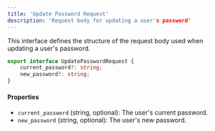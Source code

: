 ```yaml
---
title: 'Update Password Request'
description: 'Request body for updating a user's password'
---
```


This interface defines the structure of the request body used when updating a user's password.

```typescript
export interface UpdatePasswordRequest {
    current_password?: string;
    new_password?: string;
}
```

#### Properties

- `current_password` (string, optional): The user's current password.
- `new_password` (string, optional): The user's new password.
